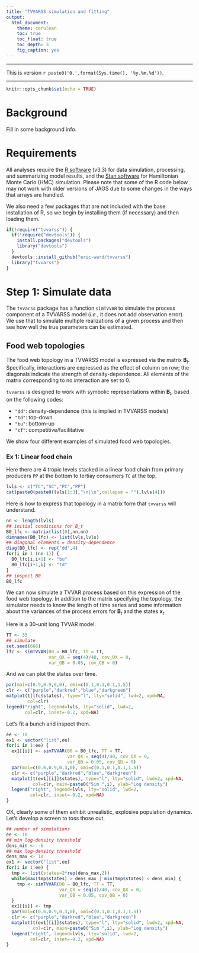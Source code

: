 ```yaml
---
title: "TVVARSS simulation and fitting"
output:
  html_document:
    theme: cerulean
    toc: true
    toc_float: true
    toc_depth: 3
    fig_caption: yes
---
```


***

This is version `r paste0('0.',format(Sys.time(), '%y.%m.%d'))`.

***

```r
knitr::opts_chunk$set(echo = TRUE)
```

# Background

Fill in some background info.

# Requirements

All analyses require the [R software](https://cran.r-project.org/) (v3.3) for data simulation, processing, and summarizing model results, and the [Stan software](http://mc-stan.org/) for Hamiltonian Monte Carlo (HMC) simulation. Please note that some of the R code below may not work with older versions of JAGS due to some changes in the ways that arrays are handled.

We also need a few packages that are not included with the base installation of R, so we begin by installing them (if necessary) and then loading them.

```r
if(!require("tvvarss")) {
  if(!require("devtools")) {
    install.packages("devtools")
    library("devtools")
  }
  devtools::install_github("eric-ward/tvvarss")
  library("tvvarss")
}
```

# Step 1: Simulate data

The `tvvarss` package has a function `simTVVAR` to simulate the process component of a TVVARSS model (_i.e._, it does not add observation error). We use that to simulate multiple realizations of a given process and then see how well the true parameters can be estimated.

## Food web topologies

The food web topology in a TVVARSS model is expressed via the matrix $\mathbf{B}_t$. Specifically, interactions are expressed as the effect of column on row; the diagonals indicate the strength of density-dependence. All elements of the matrix corresponding to no interaction are set to 0.

`tvvarss` is designed to work with symbolic representations within $\mathbf{B}_t$, based on the following codes:

* `"dd"`: density-dependence (this is implied in TVVARSS models)
* `"td"`: top-down
* `"bu"`: bottom-up
* `"cf"`: competitive/facilitative


We show four different examples of simulated food web topologies. 

### Ex 1: Linear food chain

Here there are 4 tropic levels stacked in a linear food chain from primary producers `PP` at the bottom to tertiay consumers `TC` at the top.

```r
lvls <- c("TC","SC","PC","PP")
cat(paste0(paste0(lvls[1:3],"\n|\n",collapse = ""),lvls[4]))
```

Here is how to express that topology in a matrix form that `tvvarss` will understand.

```r
nn <- length(lvls)
## initial conditions for B_t
B0_lfc <- matrix(list(0),nn,nn)
dimnames(B0_lfc) <- list(lvls,lvls)
## diagonal elements = density-dependence
diag(B0_lfc) <- rep("dd",4)
for(i in 1:(nn-1)) {
  B0_lfc[i,i+1] <- "bu"
  B0_lfc[i+1,i] <- "td"
}
## inspect B0
B0_lfc
```

We can now simulate a TVVAR process based on this expression of the food web topology. In addition to the matrix specifying the topology, the simulator needs to know the length of time series and some information about the variances of the process errors for $\mathbf{B}_t$ and the states $\mathbf{x}_t$.

Here is a 30-unit long TVVAR model.

```r
TT <- 35
## simulate
set.seed(666)
lfc <- simTVVAR(B0 = B0_lfc, TT = TT,
                var_QX = seq(4)/40, cov_QX = 0,
                var_QB = 0.05, cov_QB = 0)
```

And we can plot the states over time.

```r
par(mai=c(0.9,0.9,0,0), omi=c(0.1,0.1,0.1,1.5))
clr <- c("purple","darkred","blue","darkgreen")
matplot(t(lfc$states), type="l", lty="solid", lwd=2, xpd=NA,
        col=clr)
legend("right", legend=lvls, lty="solid", lwd=2,
       col=clr, inset=-0.2, xpd=NA)
```

Let's fit a bunch and inspect them.

```r
ee <- 10
ex1 <- vector("list",ee)
for(i in 1:ee) {
  ex1[[i]] <- simTVVAR(B0 = B0_lfc, TT = TT,
                       var_QX = seq(4)/40, cov_QX = 0,
                       var_QB = 0.05, cov_QB = 0)
  par(mai=c(0.6,0.9,0.3,0), omi=c(0.1,0.1,0.1,1.5))
  clr <- c("purple","darkred","blue","darkgreen")
  matplot(t(ex1[[i]]$states), type="l", lty="solid", lwd=2, xpd=NA,
          col=clr, main=paste0("Sim ",i), ylab="Log density")
  legend("right", legend=lvls, lty="solid", lwd=2,
         col=clr, inset=-0.2, xpd=NA)
}
```

OK, clearly some of them exhibit unrealistic, explosive population dynamics. Let's develop a screen to toss those out.

```r
## number of simulations
ee <- 10
## min log-density threshold
dens_min <- -6
## max log-density threshold
dens_max <- 10
ex1 <- vector("list",ee)
for(i in 1:ee) {
  tmp <- list(states=2*rep(dens_max,2))
  while(max(tmp$states) > dens_max | min(tmp$states) < dens_min) {
    tmp <- simTVVAR(B0 = B0_lfc, TT = TT,
                    var_QX = seq(4)/40, cov_QX = 0,
                    var_QB = 0.05, cov_QB = 0)
  }
  ex1[[i]] <- tmp
  par(mai=c(0.6,0.9,0.3,0), omi=c(0.1,0.1,0.1,1.5))
  clr <- c("purple","darkred","blue","darkgreen")
  matplot(t(ex1[[i]]$states), type="l", lty="solid", lwd=2, xpd=NA,
          col=clr, main=paste0("Sim ",i), ylab="Log density")
  legend("right", legend=lvls, lty="solid", lwd=2,
         col=clr, inset=-0.2, xpd=NA)
}
```


